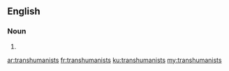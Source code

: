 ==English==

===Noun===
{{head|en}}

# {{plural of|transhumanist}}

[[ar:transhumanists]]
[[fr:transhumanists]]
[[ku:transhumanists]]
[[my:transhumanists]]